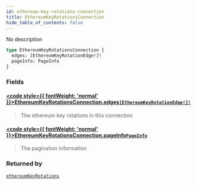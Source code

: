 ```yaml
---
id: ethereum-key-rotations-connection
title: EthereumKeyRotationsConnection
hide_table_of_contents: false
---
```








No description

```graphql
type EthereumKeyRotationsConnection {
  edges: [EthereumKeyRotationEdge!]!
  pageInfo: PageInfo
}
```


### Fields

#### [<code style={{ fontWeight: 'normal' }}>EthereumKeyRotationsConnection.<b>edges</b></code>](#)<Bullet />[`[EthereumKeyRotationEdge!]!`](/docs/testnet/graphql/objects/ethereum-key-rotation-edge) <Badge class="secondary" text="non-null"/> <Badge class="secondary" text="object"/>
> The ethereum key rotations in this connection
> 

#### [<code style={{ fontWeight: 'normal' }}>EthereumKeyRotationsConnection.<b>pageInfo</b></code>](#)<Bullet />[`PageInfo`](/docs/testnet/graphql/objects/page-info) <Badge class="secondary" text="object"/>
> The pagination information
> 



### Returned by

[`ethereumKeyRotations`](/docs/testnet/graphql/queries/ethereum-key-rotations)  <Badge class="secondary" text="query"/>



